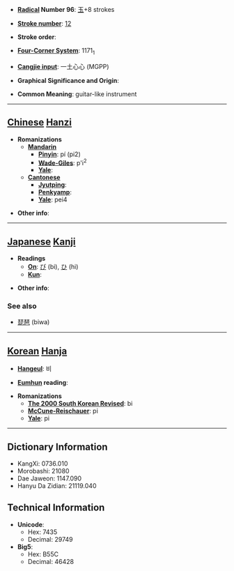 * '''[[Wiktionary:Chinese radical index| Radical]] Number 96''': [[Wiktionary:Chinese radical index 玉|玉]]+8 strokes

* '''[[Wiktionary:Chinese total strokes index|Stroke number]]''': [[Wiktionary:Chinese total strokes index 12|12]]

* '''Stroke order''': 

* '''[[Wiktionary:Chinese four corner index|Four-Corner System]]''': 1171<sub>1</sub>

* '''[[Wiktionary:Chinese Cangjie index|Cangjie input]]''': 一土心心 (MGPP)

* '''Graphical Significance and Origin''': 

* '''Common Meaning''': guitar-like instrument

----

== [[Chinese]] [[Hanzi]] ==

* '''Romanizations'''
** '''[[Mandarin]]'''
*** '''[[Pinyin]]''': pí (pi2)
*** '''[[Wade-Giles]]''': p'i<sup>2</sup>
*** '''[[Yale]]''': 
** '''[[Cantonese]]'''
*** '''[[Jyutping]]''':
*** '''[[Penkyamp]]''': 
*** '''[[Yale]]''': pei4

* '''Other info''': 

----

== [[Japanese]] [[Kanji]] ==

* '''Readings'''
** '''[[On]]''': [[び]] (bi), [[ひ]] (hi)
** '''[[Kun]]''': 

* '''Other info''':  

===See also===
*[[琵琶]] (biwa)

----

== [[Korean]] [[Hanja]] ==

* '''[[Hangeul]]''': 비

* '''[[Eumhun]] reading''': 

* '''Romanizations'''
** '''[[The 2000 South Korean Revised Romanization|The 2000 South Korean Revised]]''': bi
** '''[[McCune-Reischauer]]''': pi
** '''[[Yale]]''': pi

----

== Dictionary Information ==

* KangXi: 0736.010
* Morobashi: 21080
* Dae Jaweon: 1147.090
* Hanyu Da Zidian: 21119.040

== Technical Information ==

* '''Unicode''':
** Hex: 7435
** Decimal: 29749
* '''Big5''':
** Hex: B55C
** Decimal: 46428